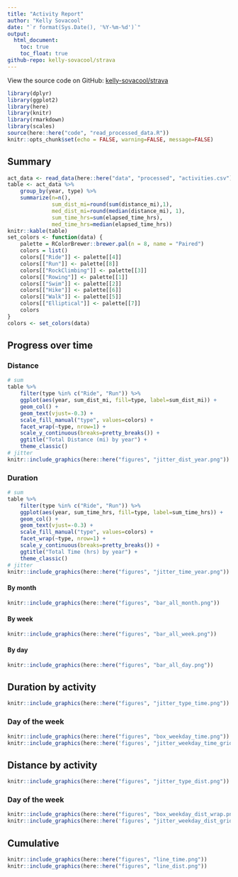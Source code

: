```yaml
---
title: "Activity Report"
author: "Kelly Sovacool"
date: "`r format(Sys.Date(), '%Y-%m-%d')`"
output:
  html_document:
    toc: true
    toc_float: true
github-repo: kelly-sovacool/strava
---
```


View the source code on GitHub: [kelly-sovacool/strava](https://github.com/kelly-sovacool/strava)

```r
library(dplyr)
library(ggplot2)
library(here)
library(knitr)
library(rmarkdown)
library(scales)
source(here::here("code", "read_processed_data.R"))
knitr::opts_chunk$set(echo = FALSE, warning=FALSE, message=FALSE)
```

## Summary

```r
act_data <- read_data(here::here("data", "processed", "activities.csv"))
table <- act_data %>%
    group_by(year, type) %>%
    summarize(n=n(),
              sum_dist_mi=round(sum(distance_mi),1),
              med_dist_mi=round(median(distance_mi), 1),
              sum_time_hrs=sum(elapsed_time_hrs),
              med_time_hrs=median(elapsed_time_hrs))
knitr::kable(table)
set_colors <- function(data) {
    palette = RColorBrewer::brewer.pal(n = 8, name = "Paired")
    colors = list()
    colors[["Ride"]] <- palette[[4]]
    colors[["Run"]] <- palette[[8]]
    colors[["RockClimbing"]] <- palette[[3]]
    colors[["Rowing"]] <- palette[[1]]
    colors[["Swim"]] <- palette[[2]]
    colors[["Hike"]] <- palette[[6]]
    colors[["Walk"]] <- palette[[5]]
    colors[["Elliptical"]] <- palette[[7]]
    colors
}
colors <- set_colors(data)
```

## Progress over time

### Distance

```r
# sum
table %>%
    filter(type %in% c("Ride", "Run")) %>%
    ggplot(aes(year, sum_dist_mi, fill=type, label=sum_dist_mi)) +
    geom_col() +
    geom_text(vjust=-0.3) +
    scale_fill_manual("type", values=colors) +
    facet_wrap(~type, nrow=1) +
    scale_y_continuous(breaks=pretty_breaks()) +
    ggtitle("Total Distance (mi) by year") +
    theme_classic()
# jitter
knitr::include_graphics(here::here("figures", "jitter_dist_year.png"))
```

### Duration
```r
# sum
table %>%
    filter(type %in% c("Ride", "Run")) %>%
    ggplot(aes(year, sum_time_hrs, fill=type, label=sum_time_hrs)) +
    geom_col() +
    geom_text(vjust=-0.3) +
    scale_fill_manual("type", values=colors) +
    facet_wrap(~type, nrow=1) +
    scale_y_continuous(breaks=pretty_breaks()) +
    ggtitle("Total Time (hrs) by year") +
    theme_classic()
# jitter
knitr::include_graphics(here::here("figures", "jitter_time_year.png"))
```

#### By month

```r
knitr::include_graphics(here::here("figures", "bar_all_month.png"))
```

#### By week

```r
knitr::include_graphics(here::here("figures", "bar_all_week.png"))
```

#### By day

```r
knitr::include_graphics(here::here("figures", "bar_all_day.png"))
```


## Duration by activity

```r
knitr::include_graphics(here::here("figures", "jitter_type_time.png"))
```

### Day of the week

```r
knitr::include_graphics(here::here("figures", "box_weekday_time.png"))
knitr::include_graphics(here::here('figures', "jitter_weekday_time_grid.png"))
```

## Distance by activity

```r
knitr::include_graphics(here::here("figures", "jitter_type_dist.png"))
```

### Day of the week
```r
knitr::include_graphics(here::here("figures", "box_weekday_dist_wrap.png"))
knitr::include_graphics(here::here('figures', "jitter_weekday_dist_grid.png"))
```

## Cumulative

```r
knitr::include_graphics(here::here("figures", "line_time.png"))
knitr::include_graphics(here::here("figures", "line_dist.png"))
```
